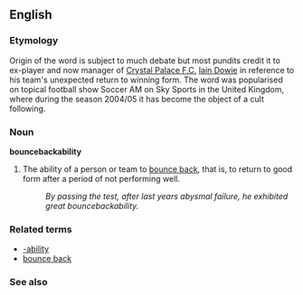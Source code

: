 ==English==

===Etymology===
Origin of the word is subject to much debate but most pundits credit it to ex-player and now manager of [[Crystal Palace F.C.]] [[Iain Dowie]] in reference to his team's unexpected return to winning form. The word was popularised on topical football show Soccer AM on Sky Sports in the United Kingdom, where during the season 2004/05 it has become the object of a cult following.

===Noun===
'''bouncebackability'''

#The ability of a person or team to [[bounce back]], that is, to return to good form after a period of not performing well.
#: ''By passing the test, after last years abysmal failure, he exhibited great bouncebackability.''

===Related terms===
*[[-ability]]
*[[bounce back]]

===See also===
{{pedialite}}